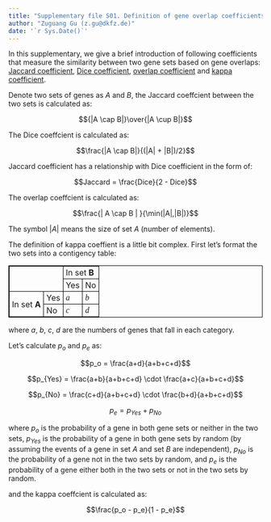 ```yaml
---
title: "Supplementary file S01. Definition of gene overlap coefficients"
author: "Zuguang Gu (z.gu@dkfz.de)"
date: '`r Sys.Date()`'
---
```


In this supplementary, we give a brief introduction of following coefficients that measure
the similarity between two gene sets based on gene overlaps: [Jaccard coefficient](https://en.wikipedia.org/wiki/Jaccard_index), [Dice coefficient](https://en.wikipedia.org/wiki/S%C3%B8rensen%E2%80%93Dice_coefficient), [overlap coefficient](https://en.wikipedia.org/wiki/Overlap_coefficient) and [kappa coefficient](https://en.wikipedia.org/wiki/Cohen%27s_kappa).


Denote two sets of genes as $A$ and $B$, the
Jaccard coeffcient between the two sets is calculated as:

$${|A \cap B|}\over{|A \cup B|}$$

The Dice coeffcient is calculated as:

$$\frac{|A \cap B|}{(|A| + |B|)/2}$$

Jaccard coefficient has a relationship with Dice coefficient in the form of:

$$Jaccard = \frac{Dice}{2 - Dice}$$

The overlap coeffcient is calculated as:

$$\frac{| A \cap B | }{\min(|A|,|B|)}$$

The symbol $|A|$ means the size of set $A$ (number of elements).

The definition of kappa coeffient is a little bit complex. First let's format the two sets
into a contigency table:

<style>
table {
  border-collapse: collapse;
}
table, th, td {
  border: 1px solid black;
}
th, td {
	padding: 2px 5px;
}
.symbol {
	font-family: Times;
	font-style: italic;
}
</style>
<center>
<table>
	<tr><td rowspan='2' colspan='2'></td><td colspan='2'>In set <b>B</b></td></tr>
	<tr><td>Yes</td><td>No</td></tr>
	<tr><td rowspan='2'>In set <b>A</b></td><td>Yes</td><td class="symbol">a</td><td class="symbol">b</td></tr>
	<tr><td>No</td><td class="symbol">c</td><td class="symbol">d</td></tr>
</table>
</center>

where $a$, $b$, $c$, $d$ are the numbers of genes that fall in each category.

Let's calculate $p_o$ and $p_e$ as: 

$$p_o = \frac{a+d}{a+b+c+d}$$

$$p_{Yes} = \frac{a+b}{a+b+c+d} \cdot \frac{a+c}{a+b+c+d}$$

$$p_{No} = \frac{c+d}{a+b+c+d} \cdot \frac{b+d}{a+b+c+d}$$

$$p_e = p_{Yes} + p_{No}$$

where $p_o$ is the probability of a gene in both gene sets or neither in the two sets,
$p_{Yes}$ is the probability of a gene in both gene sets by random (by assuming the events of a gene in set $A$ and set $B$ are independent), $p_{No}$ is the probability of a gene
not in the two sets by random, and $p_e$ is the probability of a gene either both in 
the two sets or not in the two sets by random.

and the kappa coeffcient is calculated as:

$$\frac{p_o - p_e}{1 - p_e}$$

